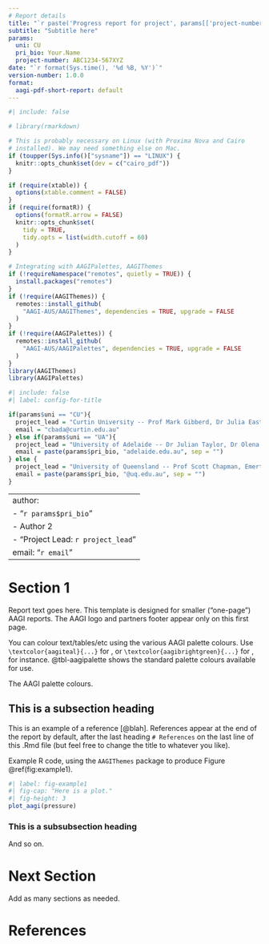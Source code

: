 ```yaml
---
# Report details
title: "`r paste('Progress report for project', params[['project-number']])`"
subtitle: "Subtitle here"
params:
  uni: CU
  pri_bio: Your.Name
  project-number: ABC1234-567XYZ
date: "`r format(Sys.time(), '%d %B, %Y')`"
version-number: 1.0.0
format: 
  aagi-pdf-short-report: default
---
```


```r
#| include: false

# library(rmarkdown)

# This is probably necessary on Linux (with Proxima Nova and Cairo
# installed). We may need something else on Mac.
if (toupper(Sys.info()["sysname"]) == "LINUX") {
  knitr::opts_chunk$set(dev = c("cairo_pdf"))
}

if (require(xtable)) {
  options(xtable.comment = FALSE)
}
if (require(formatR)) {
  options(formatR.arrow = FALSE)
  knitr::opts_chunk$set(
    tidy = TRUE,
    tidy.opts = list(width.cutoff = 60)
  )
}

# Integrating with AAGIPalettes, AAGIThemes
if (!requireNamespace("remotes", quietly = TRUE)) {
  install.packages("remotes")
}
if (!require(AAGIThemes)) {
  remotes::install_github(
    "AAGI-AUS/AAGIThemes", dependencies = TRUE, upgrade = FALSE
  )
}
if (!require(AAGIPalettes)) {
  remotes::install_github(
    "AAGI-AUS/AAGIPalettes", dependencies = TRUE, upgrade = FALSE
  )
}
library(AAGIThemes)
library(AAGIPalettes)
```

```r
#| include: false
#| label: config-for-title

if(params$uni == "CU"){
  project_lead = "Curtin University -- Prof Mark Gibberd, Dr Julia Easton, Prof Adam Sparks"
  email = "cbada@curtin.edu.au"
} else if(params$uni == "UA"){
  project_lead = "University of Adelaide -- Dr Julian Taylor, Dr Olena Kravchuck"
  email = paste(params$pri_bio, "adelaide.edu.au", sep = "")
} else {
  project_lead = "University of Queensland -- Prof Scott Chapman, Emertius Prof Kaye Basford"
  email = paste(params$pri_bio, "@uq.edu.au", sep = "")
}
```

---
author:
  - "`r params$pri_bio`"
  - Author 2
  - "Project Lead: `r project_lead`"
email: "`r email`"
---

# Section 1

Report text goes here. This template is designed for smaller ("one-page") AAGI
reports. The AAGI logo and partners footer appear only on this first page.

You can colour text/tables/etc using the various AAGI palette colours. Use 
`\textcolor{aagiteal}{...}` for \textcolor{aagiteal}{AAGI Teal}, or 
`\textcolor{aagibrightgreen}{...}` for 
\textcolor{aagibrightgreen}{AAGI Bright Green}, for instance. @tbl-aagipalette shows the standard palette colours available for use.

::: {#tbl-aagipalette}
```{=tex}
  \centering
  \begin{tabular}{|c | c | c | c |}
    \hline
    \cellcolor{aagibrightgreen}\texttt{aagibrightgreen} & %
    \cellcolor{aagiteal}\color{white}\texttt{aagiteal} & %
    \cellcolor{aagiblue}\texttt{aagiblue} & %
    \cellcolor{aagigreen}\texttt{aagigreen} \\
    \hline
    \cellcolor{aagiyellow}\texttt{aagiyellow} & %
    \cellcolor{aagiorange}\texttt{aagiorange} & %
    \cellcolor{aagiblack}\color{white}\texttt{aagiblack} & %
    \cellcolor{aagigrey}\texttt{aagigrey} \\
    \hline
  \end{tabular} 
```

The AAGI palette colours.

:::


## This is a subsection heading

This is an example of a reference [@blah]. References appear at the end of the
report by default, after the last heading `# References` on the last line of
this .Rmd file (but feel free to change the title to whatever you like).

\begin{note}
  {\bf\color{aagiteal!75!black} Example Note}\quad
  Use \verb|\begin{note}...\end{note}| to create coloured notes like this
  that stand out on the page.
\end{note}

Example R code, using the `AAGIThemes` package to produce 
Figure \@ref(fig:example1).
```r
#| label: fig-example1
#| fig-cap: "Here is a plot."
#| fig-height: 3
plot_aagi(pressure)
```

### This is a subsubsection heading

\lipsum[1-3]

And so on.

# Next Section

Add as many sections as needed.

# References
